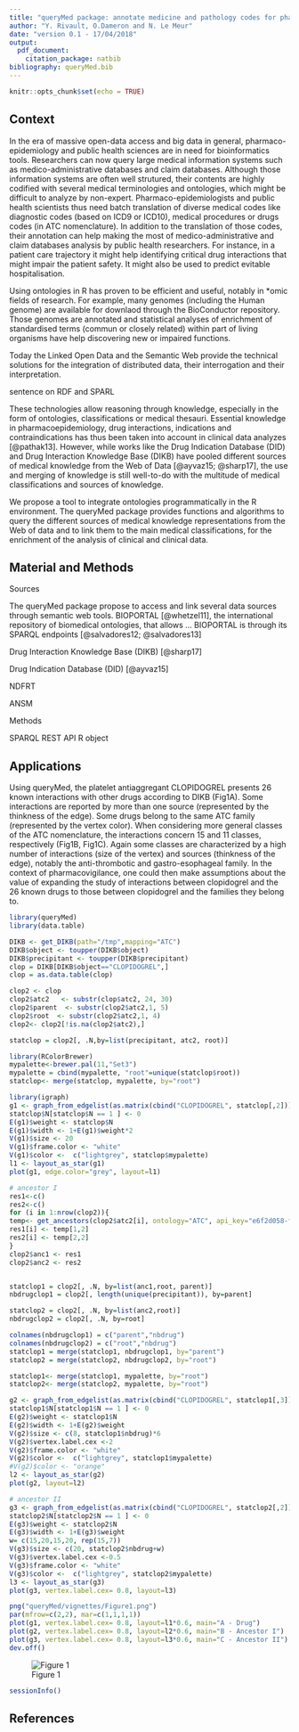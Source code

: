 ```yaml
---
title: "queryMed package: annotate medicine and pathology codes for pharmaco-epidemiological studies"
author: "Y. Rivault, O.Dameron and N. Le Meur"
date: "version 0.1 - 17/04/2018"
output: 
  pdf_document:
    citation_package: natbib
bibliography: queryMed.bib
---
```

  
```r
knitr::opts_chunk$set(echo = TRUE)
```

## Context

In the era of massive open-data access and big data in general, pharmaco-epidemiology and public health sciences are in need for bioinformatics tools. Researchers can now query large medical information systems such as medico-administrative databases and claim databases. Although those information systems are often well strutured, their contents are highly codified with several medical terminologies and ontologies, which might be difficult to analyze by non-expert. Pharmaco-epidemiologists and public health scientists thus need batch translation of diverse medical codes like diagnostic codes (based on ICD9 or ICD10), medical procedures or drugs codes (in ATC nomenclature). In addition to the translation of those codes, their annotation can help making the most of medico-administrative and claim databases analysis by public health researchers. For instance, in a patient care trajectory it might help identifying  critical drug interactions that might impair the patient safety. It might also be used to predict evitable hospitalisation.

Using ontologies in R has proven to be efficient and useful, notably in *omic fields of research. For example, many genomes (including the Human genome) are available for downlaod through the BioConductor repository. Those genomes are annotated and statistical analyses of enrichment of standardised terms (commun or closely related) within part of living organisms have help discovering new or impaired functions.

Today the Linked Open Data and the Semantic Web provide the technical solutions for the integration of distributed data, their interrogation and their interpretation.

sentence on RDF and SPARL

These technologies allow reasoning through knowledge, especially in the form of ontologies, classifications or medical thesauri. Essential knowledge in pharmacoepidemiology, drug interactions, indications and contraindications has thus been taken into account in clinical data analyzes [@pathak13]. However, while works like the Drug Indication Database (DID) and Drug Interaction Knowledge Base (DIKB) have pooled different sources of medical knowledge from the Web of Data [@ayvaz15; @sharp17], the use and merging of knowledge is still well-to-do with the multitude of medical classifications and sources of knowledge.

We propose a tool to integrate ontologies programmatically in the R environment. The queryMed package provides functions and algorithms to query the different sources of medical knowledge representations from the Web of data and to link them to the main medical classifications, for the enrichment of the analysis of clinical and clinical data.


## Material and Methods 

Sources

The queryMed package propose to access and link several data sources through semantic web tools. 
BIOPORTAL [@whetzel11], the international repository of biomedical ontologies, that allows ... BIOPORTAL is through its SPARQL endpoints [@salvadores12; @salvadores13]

Drug Interaction Knowledge Base (DIKB) [@sharp17]

Drug Indication Database (DID) [@ayvaz15]
 
NDFRT

ANSM

Methods

 SPARQL
 REST API
 R object


## Applications

Using queryMed, the platelet antiaggregant CLOPIDOGREL presents 26 known interactions with other drugs according to DIKB (Fig1A). Some interactions are reported by more than one source (represented by the thinkness of the edge). Some drugs belong to the same ATC family (represented by the vertex color). When considering more general classes of the ATC nomenclature, the interactions concern 15 and 11 classes, respectively (Fig1B, Fig1C). Again some classes are characterized by a high number of interactions (size of the vertex) and sources (thinkness of the edge), notably the anti-thrombotic and gastro-esophageal family. In the context of pharmacovigilance, one could then make assumptions about the value of expanding the study of interactions between clopidogrel and the 26 known drugs to those between clopidogrel and the families they belong to. 

```r
library(queryMed)
library(data.table)
```

```r
DIKB <- get_DIKB(path="/tmp",mapping="ATC")
DIKB$object <- toupper(DIKB$object)
DIKB$precipitant <- toupper(DIKB$precipitant)
clop = DIKB[DIKB$object=="CLOPIDOGREL",]
clop = as.data.table(clop)

clop2 <- clop 
clop2$atc2   <- substr(clop$atc2, 24, 30)
clop2$parent  <- substr(clop2$atc2,1, 5)
clop2$root  <- substr(clop2$atc2,1, 4)
clop2<- clop2[!is.na(clop2$atc2),]

statclop = clop2[, .N,by=list(precipitant, atc2, root)]
```


```r
library(RColorBrewer)
mypalette<-brewer.pal(11,"Set3")
mypalette = cbind(mypalette, "root"=unique(statclop$root))
statclop<- merge(statclop, mypalette, by="root")

library(igraph)
g1 <- graph_from_edgelist(as.matrix(cbind("CLOPIDOGREL", statclop[,2])), directed=F) 
statclop$N[statclop$N == 1 ] <- 0
E(g1)$weight <- statclop$N         
E(g1)$width <- 1+E(g1)$weight*2
V(g1)$size <- 20
V(g1)$frame.color <- "white"
V(g1)$color <-  c("lightgrey", statclop$mypalette)
l1 <- layout_as_star(g1)
plot(g1, edge.color="grey", layout=l1)

# ancestor I
res1<-c()
res2<-c()
for (i in 1:nrow(clop2)){
temp<- get_ancestors(clop2$atc2[i], ontology="ATC", api_key="e6f2d058-f206-4ac7-a8f9-60b84c9e57dc")
res1[i] <- temp[1,2]
res2[i] <- temp[2,2]
}
clop2$anc1 <- res1 
clop2$anc2 <- res2 


statclop1 = clop2[, .N, by=list(anc1,root, parent)]
nbdrugclop1 = clop2[, length(unique(precipitant)), by=parent]

statclop2 = clop2[, .N, by=list(anc2,root)]
nbdrugclop2 = clop2[, .N, by=root]

colnames(nbdrugclop1) = c("parent","nbdrug")
colnames(nbdrugclop2) = c("root","nbdrug")
statclop1 = merge(statclop1, nbdrugclop1, by="parent")
statclop2 = merge(statclop2, nbdrugclop2, by="root")

statclop1<- merge(statclop1, mypalette, by="root")
statclop2<- merge(statclop2, mypalette, by="root")

g2 <- graph_from_edgelist(as.matrix(cbind("CLOPIDOGREL", statclop1[,3])), directed=F ) 
statclop1$N[statclop1$N == 1 ] <- 0
E(g2)$weight <- statclop1$N         
E(g2)$width <- 1+E(g2)$weight
V(g2)$size <- c(8, statclop1$nbdrug)*6
V(g2)$vertex.label.cex <-2
V(g2)$frame.color <- "white"
V(g2)$color <-  c("lightgrey", statclop1$mypalette)
#V(g2)$color <- "orange"
l2 <- layout_as_star(g2)
plot(g2, layout=l2)

# ancestor II
g3 <- graph_from_edgelist(as.matrix(cbind("CLOPIDOGREL", statclop2[,2])), directed=F) 
statclop2$N[statclop2$N == 1 ] <- 0
E(g3)$weight <- statclop2$N         
E(g3)$width <- 1+E(g3)$weight
w= c(15,20,15,20, rep(15,7))
V(g3)$size <- c(20, statclop2$nbdrug+w)
V(g3)$vertex.label.cex <-0.5
V(g3)$frame.color <- "white"
V(g3)$color <-  c("lightgrey", statclop2$mypalette)
l3 <- layout_as_star(g3)
plot(g3, vertex.label.cex= 0.8, layout=l3)

png("queryMed/vignettes/Figure1.png")
par(mfrow=c(2,2), mar=c(1,1,1,1)) 
plot(g1, vertex.label.cex= 0.8, layout=l1*0.6, main="A - Drug")
plot(g2, vertex.label.cex= 0.8, layout=l2*0.6, main="B - Ancestor I")
plot(g3, vertex.label.cex= 0.8, layout=l3*0.6, main="C - Ancestor II")
dev.off()

```

![Figure 1](Figure1.png)

```r
sessionInfo()
```


## References

